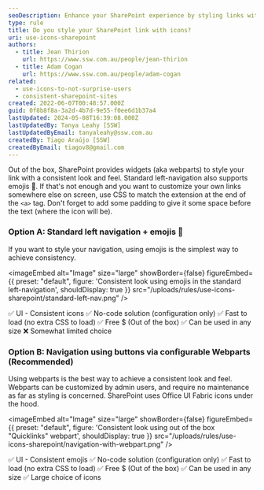 ```yaml
---
seoDescription: Enhance your SharePoint experience by styling links with icons, ensuring a consistent look and feel.
type: rule
title: Do you style your SharePoint link with icons?
uri: use-icons-sharepoint
authors:
  - title: Jean Thirion
    url: https://www.ssw.com.au/people/jean-thirion
  - title: Adam Cogan
    url: https://www.ssw.com.au/people/adam-cogan
related:
  - use-icons-to-not-surprise-users
  - consistent-sharepoint-sites
created: 2022-06-07T00:48:57.000Z
guid: 0f8b8f8a-3a2d-4b7d-9e55-f0ee6d1b37a4
lastUpdated: 2024-05-08T16:39:08.000Z
lastUpdatedBy: Tanya Leahy [SSW]
lastUpdatedByEmail: tanyaleahy@ssw.com.au
createdBy: Tiago Araújo [SSW]
createdByEmail: tiagov8@gmail.com
---
```


Out of the box, SharePoint provides widgets (aka webparts) to style your link with a consistent look and feel. Standard left-navigation also supports emojis 💖.
If that's not enough and you want to customize your own links somewhere else on screen, use CSS to match the extension at the end of the `<a>` tag. Don't forget to add some padding to give it some space before the text (where the icon will be).

### Option A: Standard left navigation + emojis 💖

If you want to style your navigation, using emojis is the simplest way to achieve consistency.


<imageEmbed
  alt="Image"
  size="large"
  showBorder={false}
  figureEmbed={{
    preset: "default",
    figure: 'Consistent look using emojis in the standard left-navigation',
    shouldDisplay: true
  }}
  src="/uploads/rules/use-icons-sharepoint/standard-left-nav.png"
/>

✅ UI - Consistent icons
✅ No-code solution (configuration only)
✅ Fast to load (no extra CSS to load)
✅ Free $ (Out of the box)
✅ Can be used in any size
❌ Somewhat limited choice

### Option B: Navigation using buttons via configurable Webparts (Recommended)

Using webparts is the best way to achieve a consistent look and feel. Webparts can be customized by admin users, and require no maintenance as far as styling is concerned. SharePoint uses Office UI Fabric icons under the hood.


<imageEmbed
  alt="Image"
  size="large"
  showBorder={false}
  figureEmbed={{
    preset: "default",
    figure: 'Consistent look using out of the box "Quicklinks" webpart',
    shouldDisplay: true
  }}
  src="/uploads/rules/use-icons-sharepoint/navigation-with-webpart.png"
/>

✅ UI - Consistent emojis
✅ No-code solution (configuration only)
✅ Fast to load (no extra CSS to load)
✅ Free $ (Out of the box)
✅ Can be used in any size
✅ Large choice of icons
